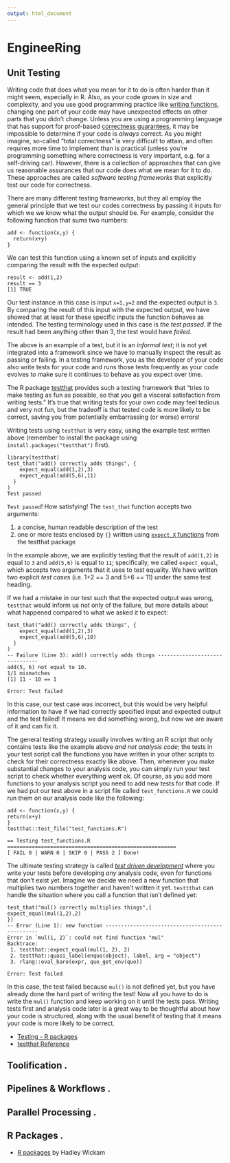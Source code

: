 ```yaml
---
output: html_document
---
```


# EngineeRing



## Unit Testing

Writing code that does what you mean for it to do is often harder than it might
seem, especially in R. Also, as your code grows in size and complexity, and you
use good programming practice like [writing functions](#prog-functions),
changing one part of your code may have unexpected effects on other parts that
you didn't change. Unless you are using a programming language that has support
for proof-based [correctness
guarantees](https://en.wikipedia.org/wiki/Correctness_(computer_science)), it
may be impossible to determine if your code is *always* correct. As you might
imagine, so-called "total correctness" is very difficult to attain, and often
requires more time to implement than is practical (unless you're programming
something where correctness is very important, e.g. for a self-driving car).
However, there is a collection of approaches that can give us reasonable
assurances that our code does what we mean for it to do. These approaches are
called *software testing frameworks* that explicitly test our code for
correctness.

There are many different testing frameworks, but they all employ the general
principle that we test our codes correctness by passing it inputs for which we
we know what the output should be. For example, consider the following function
that sums two numbers:

```
add <- function(x,y) {
  return(x+y)
}
```

We can test this function using a known set of inputs and explicitly comparing
the result with the expected output:

```
result <- add(1,2)
result == 3
[1] TRUE
```

Our test instance in this case is input `x=1,y=2` and the expected output is
`3`. By comparing the result of this input with the expected output, we have
showed that at least for these specific inputs the function behaves as intended.
The testing terminology used in this case is *the test passed*. If the result
had been anything other than 3, the test would have *failed*.

The above is an example of a test, but it is an *informal test*; it is not yet
integrated into a framework since we have to manually inspect the result as
passing or failing. In a testing framework, you as the developer of your code
also write tests for your code and runs those tests frequently as your code
evolves to make sure it continues to behave as you expect over time.

The R package [testthat](https://testthat.r-lib.org/) provides such a testing
framework that "tries to make testing as fun as possible, so that you get a
visceral satisfaction from writing tests." It's true that writing tests for your
own code may feel tedious and very not fun, but the tradeoff is that tested code
is more likely to be correct, saving you from potentially embarrassing (or
worse) errors!

Writing tests using `testthat` is very easy, using the example test written
above (remember to install the package using `install.packages("testthat")`
first).

```
library(testthat)
test_that("add() correctly adds things", {
    expect_equal(add(1,2),3)
    expect_equal(add(5,6),11)
  }
)
Test passed
```

`Test passed`! How satisfying! The `test_that` function accepts two arguments:

1. a concise, human readable description of the test
2. one or more tests enclosed by `{}` written using [`expect_X`
  functions](https://testthat.r-lib.org/reference/index.html) from the testthat
  package

In the example above, we are explicitly testing that the result of `add(1,2)` is
equal to `3` and `add(5,6)` is equal to `11`; specifically, we called
`expect_equal`, which accepts two arguments that it uses to test equality. We
have written two explicit *test cases* (i.e. 1+2 == 3 and 5+6 == 11) under the
same test heading.

If we had a mistake in our test such that the expected output was wrong,
`testthat` would inform us not only of the failure, but more details about what
happened compared to what we asked it to expect:

```
test_that("add() correctly adds things", {
    expect_equal(add(1,2),3)
    expect_equal(add(5,6),10)
  }
)
-- Failure (Line 3): add() correctly adds things -------------------------------
add(5, 6) not equal to 10.
1/1 mismatches
[1] 11 - 10 == 1

Error: Test failed
```

In this case, our test case was incorrect, but this would be very helpful
information to have if we had correctly specified input and expected output and
the test failed! It means we did something wrong, but now we are aware of it and
can fix it.

The general testing strategy usually involves writing an R script that only
contains tests like the example above *and not analysis code*; the tests
in your test script call the functions you have written in your other scripts
to check for their correctness exactly like above. Then, whenever you make
substantial changes to your analysis code, you can simply run your test script
to check whether everything went ok. Of course, as you add more functions to
your analysis script you need to add new tests for that code. If we had put our
test above in a script file called `test_functions.R` we could run them on our
analysis code like the following:

```
add <- function(x,y) {
return(x+y)
}
testthat::test_file("test_functions.R")

== Testing test_functions.R =======================================================
[ FAIL 0 | WARN 0 | SKIP 0 | PASS 2 ] Done!
```

::: {.box .note}
The ultimate testing strategy is called [*test driven
development*](https://en.wikipedia.org/wiki/Test-driven_development) where you
write your tests before developing *any* analysis code, even for functions that
don't exist yet. Imagine we decide we need a new function that multiplies two
numbers together and haven't written it yet. `testtthat` can handle the
situation where you call a function that isn't defined yet:

```
test_that("mul() correctly multiplies things",{
expect_equal(mul(1,2),2)
})
-- Error (Line 1): new function ------------------------------------------------
Error in `mul(1, 2)`: could not find function "mul"
Backtrace:
 1. testthat::expect_equal(mul(1, 2), 2)
 2. testthat::quasi_label(enquo(object), label, arg = "object")
 3. rlang::eval_bare(expr, quo_get_env(quo))

Error: Test failed
```

In this case, the test failed because `mul()` is not defined yet, but you have
already done the hard part of writing the test! Now all you have to do is write
the `mul()` function and keep working on it until the tests pass. Writing tests
first and analysis code later is a great way to be thoughtful about how your
code is structured, along with the usual benefit of testing that it means your
code is more likely to be correct.
:::

::: {.box .readmore}
* [Testing - R packages](https://r-pkgs.org/tests.html)
* [testthat Reference](https://testthat.r-lib.org/reference/index.html)
:::

## Toolification .

## Pipelines & Workflows .

## Parallel Processing .

## R Packages .

::: {.box .readmore}
* [R packages](https://r-pkgs.org/index.html) by Hadley Wickam
:::
